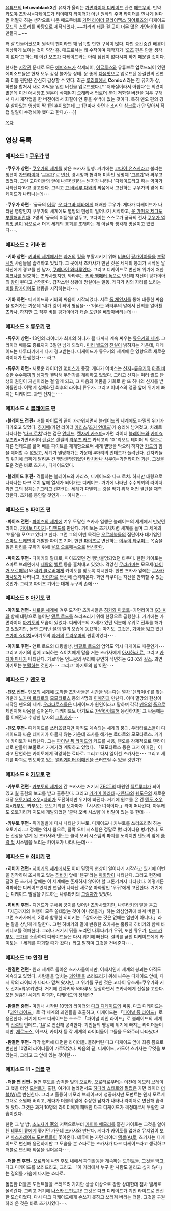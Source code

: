 [[유튜브]]의 '''tetuwoblack3'''란 유저가 올리는 [[가면라이더 디케이드]] 관련 [[매드무비]].
만약 [[카도야 츠카사]]=[[디케이드(가면라이더 디케이드)|디케이드]]가 리이매지 [[라이더]]가 아닌 원작의 주역 라이더를 만나게 된다면 어떨까 하는 생각으로 나온 매드무비로 [[가면 라이더 클라이맥스 히어로즈]]의 디케이드 모드의 스토리를 바탕으로 제작되었다.
~~차라리 [[태클 걸 곳이 너무 많은 소드 아트 온라인|태클 걸 곳이 너무 많은]] [[태클 걸 곳이 너무 많은 초전자포 S|가면라이더]]를 만들지...~~

꽤 잘 만들어졌으며 원작의 팬이라면 꽤 납득할 만한 구석이 많다. 다만 중간중간 배경이 이상하게 보이는 것이 약간 흠. 매드로서는 꽤 수작이며 제작자가 '[[가면라이더 오즈|오즈]] 편은 만들 생각이 없다'고 하는데 이건 [[오즈(가면라이더 오즈)|오즈]]가 디케이드와는 아예 점접이 없다시피 하기 때문일 것이다.

현재는 [[저작권]] 문제로 모든 [[에피소드]]가 삭제되어, [[이글루스]]와 유튜브로 업로드되어 있던 에피소드들은 현재 모두 감상 불가능 상태. 운 좋게 [[팟플레이어|다음팟]]으로 업로드된 완결편의 전편과 더블 편만은 간신히 감상할 수 있다. 최근 [[루리웹]]에서 '''Comic☆'''라는 한 유저가 상, 하편을 합쳐서 새로 자막을 입힌 버전을 업로드했다.[* '저화질이라서 아쉽다'는 의견이 많은데 이건 애시당초 원본이 삭제된지 오래라서 업로더 분이 저화질 버전을 겨우 구해서 다시 재작업을 한 버전이라서 화질이 안 좋을 수밖에 없는 것이다. 특히 덴오 편의 경우 살아있는 영상이 딱 1편 뿐이었는데 그 1편마저 화면과 소리의 싱크로가 안 맞아서 직접 일일이 수정해야 했다고 한다.(･･･)]

[[목차]]
== 영상 목록 ==
=== 에피소드 1 [[가면라이더 쿠우가|쿠우가]] 편 ===
{{{#!html
<object type='application/x-shockwave-flash' id='AOJatX8RbBs$' width='642px' height='390px' align='middle' classid='clsid:d27cdb6e-ae6d-11cf-96b8-444553540000' codebase='http://fpdownload.macromedia.com/pub/shockwave/cabs/flash/swflash.cab#version=9,0,0,0'><param name='movie' value='http://flvs.daum.net/flvPlayer.swf?vid=AOJatX8RbBs$' /><param name='allowScriptAccess' value='always' /><param name='allowFullScreen' value='true' /><param name='bgcolor' value='#000000' /><param name='wmode' value='opaque' /><embed src='http://flvs.daum.net/flvPlayer.swf?vid=AOJatX8RbBs$' width='642px' height='390px' allowScriptAccess='always' type='application/x-shockwave-flash' allowFullScreen='true' bgcolor='#000000' ></embed></object>}}}

'''-쿠우가 상편-'''
[[쿠우가의 세계]]를 찾은 츠카사 일행. 거기에는 [[고다이 유스케]]라고 불리는 청년이 [[가면라이더]] '[[쿠우가]]'로 [[변신]], 경시청과 협력해 미확인 생명체 '[[그론기]]'와 싸우고 있었다. 그런 고다이들의 앞에 [[나루타키]]라는 남자가 나타나 '디케이드라고 하는 [[악마]]가 나타난다'라고 경고한다. 그리고 [[고 바베루 다]]와의 싸움에서 고전하는 쿠우가의 앞에 디케이드가 나타나는데･･･

'''-쿠우가 하편-'''
'궁극의 [[어둠]]' [[운 다그바 제바]]에게 패배한 쿠우가. 게다가 디케이드가 나타난 영향인지 쿠우가의 세계에도 멸망의 현상이 일어나기 시작하고, [[운 가미오 제다]]도 [[부활]]해버린다. 2명의 '궁극의 어둠'을 앞두고, 고다이는 스스로가 궁극의 전사 [[쿠우가/폼#s-2.8|쿠우가 얼티밋 폼]]이 됨으로서 더욱 세계의 붕괴를 초래하는 게 아닐까 생각해 망설이고 있었다･･･.

=== 에피소드 2 [[키바(가면라이더 키바)|키바]] 편 === 
{{{#!html
<object type='application/x-shockwave-flash' id='nEH13k3ket0$' width='642px' height='390px' align='middle' classid='clsid:d27cdb6e-ae6d-11cf-96b8-444553540000' codebase='http://fpdownload.macromedia.com/pub/shockwave/cabs/flash/swflash.cab#version=9,0,0,0'><param name='movie' value='http://flvs.daum.net/flvPlayer.swf?vid=nEH13k3ket0$' /><param name='allowScriptAccess' value='always' /><param name='allowFullScreen' value='true' /><param name='bgcolor' value='#000000' /><param name='wmode' value='opaque' /><embed src='http://flvs.daum.net/flvPlayer.swf?vid=nEH13k3ket0$' width='642px' height='390px' allowScriptAccess='always' type='application/x-shockwave-flash' allowFullScreen='true' bgcolor='#000000' ></embed></object></object>}}}

'''-키바 상편-'''
[[키바의 세계]]에서는 [[과거]]의 [[킹(가면라이더 키바)|킹]]을 부활시키기 위해 [[비숍(가면라이더 키바)|비숍]]이 [[팡가이아]]들을 [[부활]]시켜 사람들을 습격하고 있었다. 그 곳에서 츠카사가 만난 것은 세계의 붕괴가 시작된 날 자신에게 경고를 한 남자, [[쿠레나이 와타루]]였다. 그리고 디케이드로 변신해 위기에 처한 [[이크사]]를 원호하는 츠카사였지만, 와타루는 [[키바(가면라이더 키바)/폼#s-3.1|키바 엠페러 폼]]으로 변신해 자신이 팡가이아의 [[왕]]이 된다고 선언한다. 갑작스런 상황에 망설이는 일동. 게다가 킹의 자리를 노리는 [[비틀 팡가이아]]도 행동을 시작하는데･･･.

'''-키바 하편-'''
디케이드와 키바의 싸움이 시작되었다. 서로 [[폼 체인지]]를 통해 대등한 싸움을 펼쳐가는 가운데 '내가 킹이 되어 형님을･･･'이라는 와타루의 말에서 진의를 알아챈 츠카사. 하지만 그 직후 비틀 팡가이아가 [[캐슬 도란]]을 빼앗아버리는데･･･

=== 에피소드 3 [[가면라이더 류우키|류우키]] 편 ===
{{{#!html
<object type='application/x-shockwave-flash' id='dC8NCBln024$' width='642px' height='390px' align='middle' classid='clsid:d27cdb6e-ae6d-11cf-96b8-444553540000' codebase='http://fpdownload.macromedia.com/pub/shockwave/cabs/flash/swflash.cab#version=9,0,0,0'><param name='movie' value='http://flvs.daum.net/flvPlayer.swf?vid=dC8NCBln024$' /><param name='allowScriptAccess' value='always' /><param name='allowFullScreen' value='true' /><param name='bgcolor' value='#000000' /><param name='wmode' value='opaque' /><embed src='http://flvs.daum.net/flvPlayer.swf?vid=dC8NCBln024$' width='642px' height='390px' allowScriptAccess='always' type='application/x-shockwave-flash' allowFullScreen='true' bgcolor='#000000' ></embed></object>}}}

'''-류우키 상편-'''
13인의 라이더가 최후의 하나가 될 때까지 계속 싸우는 [[류우키의 세계]]. 그 라이더 배틀도 종료까지 3일만 남게 되었다. [[미러 월드]]의 [[진실]]이 밝혀지는 가운데, 디케이드는 나루타키에게 다시 경고받는다. 디케이드가 류우키의 세계에 온 영향으로 새로운 라이더가 탄생했다･･･ 라고.

'''-류우키 하편-'''
새로운 라이더인 [[어비스(가면라이더 디케이드)|어비스]]가 등장. 게다가 어비스는 [[키도 신지|신지]]=[[류우키]]와 [[키도 신지(미러월드)|아주 비슷한]] [[류우가|수수께끼의 남자]]와 결탁해 무언가를 계획하고 있었다. 그리고 신지는 미러 월드 탄생의 원인이 자신이라는 걸 알게 되고, 그 마음의 어둠을 기회로 한 또 하나의 신지를 받아들인다. 이렇게 실체화된 최후의 라이더 류우가. 그리고 어비스의 맹공 앞에 위기에 빠지는 디케이드. 과연 신지는･･･

=== 에피소드 4 [[가면라이더 블레이드|블레이드]] 편 ===
{{{#!html
<object type='application/x-shockwave-flash' id='acUJd-13Ogo$' width='642px' height='390px' align='middle' classid='clsid:d27cdb6e-ae6d-11cf-96b8-444553540000' codebase='http://fpdownload.macromedia.com/pub/shockwave/cabs/flash/swflash.cab#version=9,0,0,0'><param name='movie' value='http://flvs.daum.net/flvPlayer.swf?vid=acUJd-13Ogo$' /><param name='allowScriptAccess' value='always' /><param name='allowFullScreen' value='true' /><param name='bgcolor' value='#000000' /><param name='wmode' value='opaque' /><embed src='http://flvs.daum.net/flvPlayer.swf?vid=acUJd-13Ogo$' width='642px' height='390px' allowScriptAccess='always' type='application/x-shockwave-flash' allowFullScreen='true' bgcolor='#000000' ></embed></object>}}}

'''-블레이드 전편-'''
[[배틀 파이트]]의 끝이 가까워지면서 [[블레이드의 세계]]에도 파멸의 위기가 다가오고 있었다. [[아이카와 하지메|하지메]](가면 라이더 [[카리스]]/[[조커(가면라이더 블레이드)|조커 언데드]])가 승리해 남겨졌고, 차례로 나타나는 '[[조커(가면라이더 블레이드)#s-1.1|다크 로치]]'라는 검은 [[언데드(가면라이더 블레이드)|언데드]]. [[켄자키 카즈마]]=가면 라이더 [[블레이드(가면라이더 블레이드)|블레이드]]와 [[카미죠 무츠키]]=가면라이더 [[렌겔]]은 렌겔의 [[라우즈 카드]] 카테고리 10 '리모트 테이퍼'의 힘으로 다른 언데드를 풀어 배틀 파이트를 재개함으로써 세계 멸망을 막으려 하지만 [[카드]]의 힘을 제어할 수 없었고, 세계가 멸망해가는 가운데 4마리의 언데드가 풀려난다. 켄자키들의 위기에 급하게 달려온 건 행방불명되었던 [[타치바나 사쿠야]]=가면라이더 [[갸렌]]. 그것을 도운 것은 바로 츠카사, 디케이드였다.

'''-블레이드 후편-'''
격돌하는 블레이드와 카리스, 디케이드와 다크 로치. 하지만 대량으로 나타나는 다크 로치 앞에 열세가 되어가는 디케이드. 거기에 나타난 수수께끼의 라이더. 과연 그의 정체는? 그리고 켄자키는 세계가 파멸되는 것을 막기 위해 어떤 결단을 재촉당한다. 조커를 봉인할 것인가･･･ 아니면･･･

=== 에피소드 5 [[가면라이더 파이즈|파이즈]] 편 ===
{{{#!html
<object type='application/x-shockwave-flash' id='PPgSNKqBEsY$' width='642px' height='390px' align='middle' classid='clsid:d27cdb6e-ae6d-11cf-96b8-444553540000' codebase='http://fpdownload.macromedia.com/pub/shockwave/cabs/flash/swflash.cab#version=9,0,0,0'><param name='movie' value='http://flvs.daum.net/flvPlayer.swf?vid=PPgSNKqBEsY$' /><param name='allowScriptAccess' value='always' /><param name='allowFullScreen' value='true' /><param name='bgcolor' value='#000000' /><param name='wmode' value='opaque' /><embed src='http://flvs.daum.net/flvPlayer.swf?vid=PPgSNKqBEsY$' width='642px' height='390px' allowScriptAccess='always' type='application/x-shockwave-flash' allowFullScreen='true' bgcolor='#000000' ></embed></object>}}}

'''-파이즈 전편-'''
[[파이즈의 세계]]에 겨우 도달한 츠카사 일행은 블레이드의 세계에서 만났던 라이더, [[카이토 다이키]]=[[디엔드(가면라이더 디케이드)|디엔드]]를 만난다. 카이토는 츠카사처럼 세계를 돌며 그 세계의 '보물'을 모으고 있다고 한다. 그런 그의 이번 목적은 [[오르페녹]]들의 집단이자 대기업인 [[스마트 브레인]]이 개발한 파이즈 기어. 한편 [[파이즈]]로 변신하는 [[이누이 타쿠미]]는 목숨을 잃은 [[소노다 마리|마리]]를 구하기 위해 [[이누이 타쿠미#s-2|울프 오르페녹]]으로 [[변신]]한다.

'''-파이즈 후편-'''
다이키의 말대로, 파이즈였던 건 행방불명되었던 타쿠미. 한편 카이토는 스마트 브레인에서 [[오가|제왕의]] [[사이가(가면 라이더 파이즈)|벨트]] 등을 훔쳐내고 있었다. 격앙한 [[무라카미 쿄지|무라카미]]는 모모세([[타이거 오르페녹]])와 [[럭키 클로버(가면 라이더 디케이드)|럭키 클로버]]에게 카이토를 찾도록 지시한다. 한편 츠카사 앞에는 [[쿠사카 마사토]]가 나타나고, [[카이자]]로 변신해 습격해온다. 과연 타쿠미는 자신을 만회할 수 있는 것인가. 그리고 파이즈 기어는 대체 누구의 손에･･･

=== 에피소드 6 [[가면라이더 아기토|아기토]] 편 ===
{{{#!html
<object type='application/x-shockwave-flash' id='E-pPp7vPmro$' width='642px' height='390px' align='middle' classid='clsid:d27cdb6e-ae6d-11cf-96b8-444553540000' codebase='http://fpdownload.macromedia.com/pub/shockwave/cabs/flash/swflash.cab#version=9,0,0,0'><param name='movie' value='http://flvs.daum.net/flvPlayer.swf?vid=E-pPp7vPmro$' /><param name='allowScriptAccess' value='always' /><param name='allowFullScreen' value='true' /><param name='bgcolor' value='#000000' /><param name='wmode' value='opaque' /><embed src='http://flvs.daum.net/flvPlayer.swf?vid=E-pPp7vPmro$' width='642px' height='390px' allowScriptAccess='always' type='application/x-shockwave-flash' allowFullScreen='true' bgcolor='#000000' ></embed></object>}}}

'''-아기토 전편-'''
[[아기토의 세계|새로운 세계]]에 겨우 도착한 츠카사들은 [[히카와 마코토]]=가면라이더 [[G3-X]]와 함께 대량으로 늘어난 [[로드(언노운)|앤트 로드]]를 쓰러뜨리기 위해 현장으로 급행한다. 거기에는 가면라이더 [[아기토(가면라이더 아기토)|아기토]]의 모습이 있었다. 디케이드의 가세가 있던 덕분에 우위로 전투를 해가고 있었지만, 돌연 드러난 [[물]]의 엘의 모습에 동요하는 아기토. 그것은, [[기억]]을 잃고 있던 [[츠가미 쇼이치]]=아기토의 [[과거]]의 [[트라우마#s-2|트라우마]]의 원흉이었다･･･.

'''-아기토 후편-'''
앤트 로드의 대량발생, [[버팔로 로드]]의 암약도 역시 디케이드 때문인가･･･ 그리고 자기의 힘에 고뇌하는 쇼이치에게 말을 거는 츠카사에게 [[아시하라 료]], 그리고 [[카자야 마나]]가 나타난다. 가로막는 언노운의 무리에 유연히 직면하는 G3-X와 [[길스]]. 과연 아기토는 [[부활]]하는 것인가･･･ 그리고 '아기토의 힘'이란･･･

=== 에피소드 7 [[가면라이더 덴오|덴오]] 편 ===
{{{#!html
<object type='application/x-shockwave-flash' id='XKOxeEklRVA$' width='642px' height='390px' align='middle' classid='clsid:d27cdb6e-ae6d-11cf-96b8-444553540000' codebase='http://fpdownload.macromedia.com/pub/shockwave/cabs/flash/swflash.cab#version=9,0,0,0'><param name='movie' value='http://flvs.daum.net/flvPlayer.swf?vid=XKOxeEklRVA$' /><param name='allowScriptAccess' value='always' /><param name='allowFullScreen' value='true' /><param name='bgcolor' value='#000000' /><param name='wmode' value='opaque' /><embed src='http://flvs.daum.net/flvPlayer.swf?vid=XKOxeEklRVA$' width='642px' height='390px' allowScriptAccess='always' type='application/x-shockwave-flash' allowFullScreen='true' bgcolor='#000000' ></embed></object>}}}

'''-덴오 전편-'''
[[덴오의 세계]]에 도착한 츠카사들은 [[시간]]을 넘는다는 [[기차|열차]] '[[시간의 열차#s-1.1|덴라이너]]'를 찾는 가운데 [[노가미 료타로(가면 라이더 디케이드)|노가미 료타로]]와 [[모모타로스(가면라이더 디케이드)|모모타로스]] 등의 4명의 [[이매진(가면라이더 덴오)|이매진]]과 만난다. 이미 멸망의 현상이 시작된 덴오의 세계. [[우라타로스(가면 라이더 디케이드)|우라타로스]]들은 디케이드가 원인이라고 말하며 각각 [[덴오]]의 [[덴오/폼|폼]]으로 체인지해 싸움을 걸어온다. 디케이드도 아기토로 [[가면라이드]]해 응전하지만 그 싸움에는 몰 이매진과 수상한 남자의 [[그림자]]가･･･

'''-덴오 후편-'''
디케이드를 쓰러뜨렸지만 아직도 계속되는 세계의 붕괴. 우라타로스들이 디케이드와 싸운 데미지가 아물지 않는 가운데 조사를 해가는 료타로와 모모타로스. 거기에 카이토가 나타난다. 그는 [[파이널 라이드#s-2.2|파이널 폼 라이드]]의 카드를 사용, 덴오를 강제적으로 덴라이너로 만들어 보물로서 가져가려 계획하고 있었다. 「모모타로스 등은 그저 이매진」이라고 단언하는 카이토에게 격앙하는 료타로. 그리고 다시 일어선 츠카사는･･･ 그리고 세계를 파괴로 인도하고 있는 [[앨리게이터 이매진]]을 쓰러뜨릴 수 있을 것인가?

=== 에피소드 8 [[가면라이더 카부토|카부토]] 편 ===
{{{#!html
<object type='application/x-shockwave-flash' id='E_gHEMqOJCQ$' width='642px' height='390px' align='middle' classid='clsid:d27cdb6e-ae6d-11cf-96b8-444553540000' codebase='http://fpdownload.macromedia.com/pub/shockwave/cabs/flash/swflash.cab#version=9,0,0,0'><param name='movie' value='http://flvs.daum.net/flvPlayer.swf?vid=E_gHEMqOJCQ$' /><param name='allows!cripAccess' value='always' /><param name='allowFullScreen' value='true' /><param name='bgcolor' value='#000000' /><param name='wmode' value='opaque' /><embed src='http://flvs.daum.net/flvPlayer.swf?vid=E_gHEMqOJCQ$' width='642px' height='390px' allows!cripAccess='always' type='application/x-shockwave-flash' allowFullScreen='true' bgcolor='#000000' ></embed></object>}}}

'''-카부토 전편-'''
[[카부토의 세계]]에 간 츠카사는 거기서 [[ZECT]]의 대원인 [[젝트루퍼]]가 되어 있고 [[웜(가면라이더 카부토)|웜]] 출현의 보고를 받고 출동한다. 그리고 [[카가미 아라타]]=[[가탁크]]와 [[젝트루퍼#s-1.1|쉐도우]]의 새로운 대장 [[오토기리 소우]]=[[자비(가면 라이더 카부토)|자비]]가 도전하지만 위기에 빠진다. 거기에 원호를 온 건 [[텐도 소우지]]=[[카부토(가면라이더 카부토)|카부토]]. 카부토는 오토기리를 보자마자 「시시한 녀석이다.」라며 떠나간다. 아무래도 오토기리가 지도해 개발되었던 '클락 오버 시스템'에 비밀이 있는 듯 한데･･･

'''-카부토 후편-'''
위기일발에 다시 나타난 카부토. 디케이드나 카부토를 쓰러뜨리려 하는 오토기리. 그 정체는 역시 웜으로, 클락 오버 시스템은 정말로 對 라이더용 병기였다. 모든 진상을 알게 된 츠카사와 텐도는 클락 오버 시스템의 파괴를 노리지만 텐도의 앞에 [[클락 업#s-2.2|클락 업]] 시스템을 노리는 카이토가 나타나는데･･･

=== 에피소드 9 [[가면라이더 히비키|히비키]] 편 ===
{{{#!html
<object type='application/x-shockwave-flash' id='lpfhneCorAg$' width='642px' height='390px' align='middle' classid='clsid:d27cdb6e-ae6d-11cf-96b8-444553540000' codebase='http://fpdownload.macromedia.com/pub/shockwave/cabs/flash/swflash.cab#version=9,0,0,0'><param name='movie' value='http://flvs.daum.net/flvPlayer.swf?vid=lpfhneCorAg$' /><param name='allowScriptAccess' value='always' /><param name='allowFullScreen' value='true' /><param name='bgcolor' value='#000000' /><param name='wmode' value='opaque' /><embed src='http://flvs.daum.net/flvPlayer.swf?vid=lpfhneCorAg$' width='642px' height='390px' allowScriptAccess='always' type='application/x-shockwave-flash' allowFullScreen='true' bgcolor='#000000' ></embed></object>}}}

'''-히비키 전편-'''
[[히비키의 세계]]에서도 이미 멸망의 현상이 일어나기 시작하고 있기에 이변을 짐작하여 조사하고 있는 [[히비키(가면라이더 히비키)|히비키]] 앞에 '텐구'라는 [[마화망]]이 나타난다. 그리고 현장에 달려 든 츠카사 앞에는 이 세계에는 존재하지 않아야 할 그론기까지 나타났다. 어떻게든 격파하는 디케이드였지만 연달아 나타난 새로운 마화망인 '우귀'에게 고전한다. 거기에는 디케이드 말살을 기도하는 나루타키의 [[그림자]]가 있었다.

'''-히비키 후편-'''
디엔드가 구해줘 궁지를 벗어난 츠카사였지만, 나루타키의 말을 듣고 「지금까지의 여행이 모두 쓸데없는 것이 아니었을까」하는 의심암귀에 빠져 버린다. 그런 츠카사에게, 2명과 합류한 히비키는 「살아가는 것은 없애는 일만이 아니다.」라는 말을 상냥하게 말한다. 그런 히비키의 말에 반응한 츠카사는 훌륭히 히비키와 함께 바케네코를 격파한다. 그러나 거기서 뒤를 노리던 나루타키가 우귀, 또한 류우가, [[다크 카부토]], [[오가]]를 소환하여 디케이드들은 다시 위기에 빠진다. 결의를 굳힌 디케이드에게 카이토는 「세계를 파괴할 때가 왔다」라고 말하며 그것을 건네준다･･･.

=== 에피소드 10 완결 편 ===
{{{#!html
<object type='application/x-shockwave-flash' id='0091fZGoB08$' width='642px' height='390px' align='middle' classid='clsid:d27cdb6e-ae6d-11cf-96b8-444553540000' codebase='http://fpdownload.macromedia.com/pub/shockwave/cabs/flash/swflash.cab#version=9,0,0,0'><param name='movie' value='http://flvs.daum.net/flvPlayer.swf?vid=0091fZGoB08$' /><param name='allowScriptAccess' value='always' /><param name='allowFullScreen' value='true' /><param name='bgcolor' value='#000000' /><param name='wmode' value='opaque' /><embed src='http://flvs.daum.net/flvPlayer.swf?vid=0091fZGoB08$' width='642px' height='390px' allowScriptAccess='always' type='application/x-shockwave-flash' allowFullScreen='true' bgcolor='#000000' ></embed></object>}}}

'''-완결편 전편-'''
원래 세계로 돌아온 츠카사들이지만, 어째서인지 세계의 붕괴는 아직도 계속되고 있었다. 사람들을 덮치는 [[괴인]]들을 쓰러뜨리기 위해 싸우는 디케이드 앞에, 다시 악의 라이더가 나타나 덮쳐 왔지만, 그 위기를 구한 것은 고다이 유스케=쿠우가와 키도 신지=류우키였다. 거기에 켄자키와 와타루도 등장하면서 츠카사에게 진실을 고한다. 모든 원흉인 세계의 파괴자, 디케이드의 정체란? 

'''-완결편 중편-'''
마침내 시작된 10명의 라이더와 [[다크 디케이드]]의 싸움. 다크 디케이드는 「[[괴인 라이드]]」로 각 세계의 괴인들을 호출하고, 디케이드는 「[[파이널 라이드#s-2.1|파이널 폼 라이드]]」로 응전한다. 거기에 다크 디케이드는 스스로 「파이널 괴인 라이드」로 블레이드의 세계의 [[전설]]의 언데드, '[[배틀 파이트#s-3|14]]'로 변신해 공격한다. 괴인들의 맹공에 위기에 빠지는 라이더들이지만, [[제로노스]], 이크사, 카이자 등 각 세계의 라이더들이 그들을 도와주러 나타났다! 

'''-완결편 후편-'''
각각 협력해 대면한 라이더들. 몰려버린 다크 디케이드 앞에 최종 폼으로 변신한 10명의 라이더들이 가로막았다. 싸움의 끝, 디케이드, 카도야 츠카사는 무엇을 보았는지, 그리고 그 앞에 있는 것이란･･･

=== 에피소드 11 - [[가면라이더 더블|더블]] 편 ===
{{{#!html
<object type='application/x-shockwave-flash' width='502px' height='399px' align='middle' classid='clsid:d27cdb6e-ae6d-11cf-96b8-444553540000' codebase='http://fpdownload.macromedia.com/pub/shockwave/cabs/flash/swflash.cab#version=8,0,0,0'><param name='movie' value='http://flvs.daum.net/flvPlayer.swf?vid=HuYg6U5pxyk$' /><param name='allowScriptAccess' value='always' /><param name='allowFullScreen' value='true' /><param name='bgcolor' value='#000000' /><embed src='http://flvs.daum.net/flvPlayer.swf?vid=HuYg6U5pxyk$' width='502px' height='399px' allowScriptAccess='always' type='application/x-shockwave-flash' allowFullScreen='true' bgcolor='#000000' ></embed></object>}}}

'''-더블 편 전편-'''
돌연 [[후토]]를 습격한 [[빛]]의 [[오로라]]. 오로라로부터는 이전에 메모리 브레이크 했을 터인 [[도펀트]]가 출현, 여기에 놀라면서도 [[히다리 쇼타로]]와 [[필립(가면라이더 더블)|필립]]은 가면 라이더 [[더블(가면라이더 더블)|더블(W)]]로 변신한다. 그리고 훌륭히 메모리 브레이크에 성공하지만 도펀트는 왠지 모르게 그대로 소멸해 버리고, 게다가 더블의 앞에 수상한 남자가 나타나 라이더로 변신해 습격해 왔다. 그것은 과거 10명의 라이더에게 패배한 다크 디케이드가 격정태로서 부활한 모습이었다.

한편 그 날 밤, [[뮤지엄#s-2.3|소노자키 家]]의 저택으로부터 [[가이아 메모리]]를 훔친 카이토는 그것을 알아챈 [[테루이 류]]에게 쫓기던 가운데 츠카사와 만난다. 게다가 카이토를 없애러 뮤지엄이 보낸 [[마스카레이드 도펀트]]들이 쫓아온다. 테루이는 가면 라이더 [[액셀(가면 라이더 더블)|액셀(A)]]로, 츠카사는 디케이드로 변신해 응전하지만 그 모습을 본 쇼타로는 츠카사가 다크 디케이드라고 생각하고 더블로 변신해 싸움을 걸어온다･･･.

{{{#!html
<object type='application/x-shockwave-flash' width='502px' height='399px' align='middle' classid='clsid:d27cdb6e-ae6d-11cf-96b8-444553540000' codebase='http://fpdownload.macromedia.com/pub/shockwave/cabs/flash/swflash.cab#version=8,0,0,0'><param name='movie' value='http://flvs.daum.net/flvPlayer.swf?vid=qBRFePB1YtQ$' /><param name='allowScriptAccess' value='always' /><param name='allowFullScreen' value='true' /><param name='bgcolor' value='#000000' /><embed src='http://flvs.daum.net/flvPlayer.swf?vid=qBRFePB1YtQ$' width='502px' height='399px' allowScriptAccess='always' type='application/x-shockwave-flash' allowFullScreen='true' bgcolor='#000000' ></embed></object>}}}

'''-더블 편 후편-'''
오로라에 싸인 후토 내에서 파괴활동을 계속하는 도펀트들. 그것을 막고, 다크 디케이드를 쓰러뜨리고, 그리고 「이 거리에서 누구 한 사람도 울리고 싶지 않다」는 결의를 가슴에 다지는 쇼타로.

돌입한 더블은 도펀트들을 쓰러뜨려 가지만 상상 이상으로 강한 상대한테 점차 열세로 몰려간다. 그리고 거기에 [[나스카 도펀트]]가! 그것은 다크 디케이드가 괴인 라이드로 변신한 모습이었다. 다시 다크 디케이드에게 손쓰지 못하고 쓰러져 버리는 더블. 그것을 구원하러 온 것은 바로 츠카사였다･･･.
